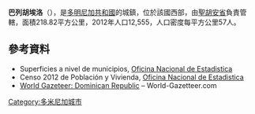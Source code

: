 {{Coord|18|39|0|N|71|19|48|W|display=title}}

'''巴列胡埃洛'''（{{lang-es|Vallejuelo}}），是[[多明尼加共和國|多明尼加共和國]]的城鎮，位於該國西部，由[[聖胡安省_(多明尼加共和國)|聖胡安省]]負責管轄，面積218.82平方公里，2012年人口12,555，人口密度每平方公里57人。

==參考資料==
*Superficies a nivel de municipios, [https://web.archive.org/web/20090417021712/http://one.gob.do/index.php?option=com_content&task=view&id=63&Itemid=283 Oficina Nacional de Estadistica]
*Censo 2012 de Población y Vivienda, [http://one.gob.do/ Oficina Nacional de Estadistica]</ref>
*[https://archive.is/20121204181725/http://world-gazetteer.com/wg.php?x=&men=gcis&lng=en&des=wg&geo=-65&srt=npan&col=abcdefghinoq&msz=1500&pt=c&va=x World Gazeteer: Dominican Republic] – World-Gazetteer.com

{{DominicanRepublic-geo-stub}}
[[Category:多米尼加城市|Category:多米尼加城市]]
